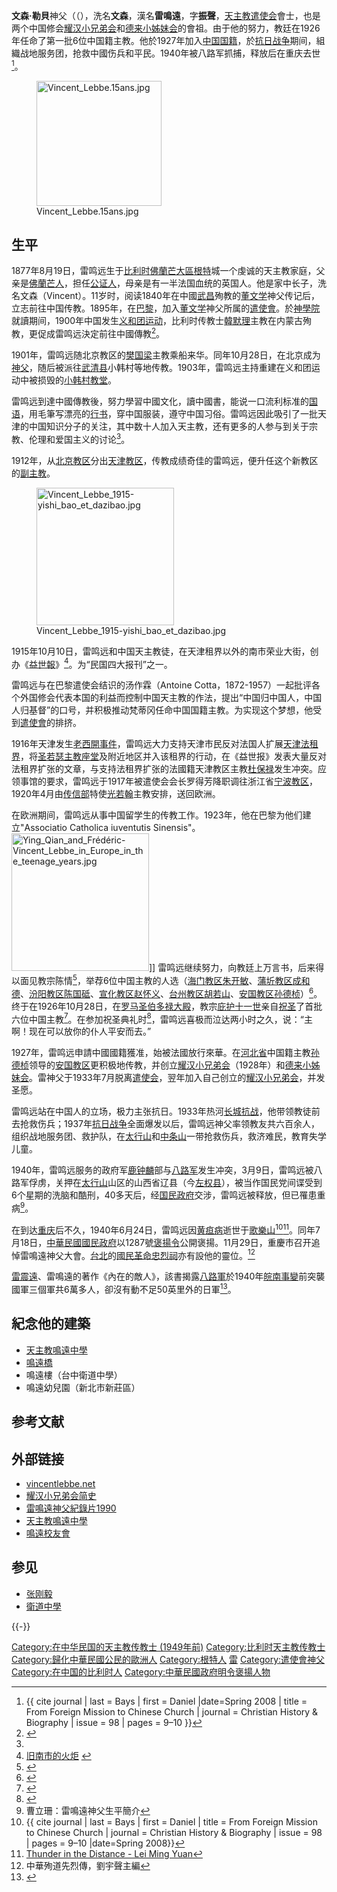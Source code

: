 {{Infobox Biography
|subject_name = 雷鸣远
|image_name =Lei_shenfu_雷神父.jpg
|image_size = 200px
|image_caption  = 
|date_of_birth  = 1877年8月19日
|place_of_birth ={{Flag|Belgium}}[[佛蘭蒙大區|佛蘭蒙大區]][[根特|根特]]
|date_of_death  = {{death date and age|1940|6|24|1877|8|19}}
|place_of_death = {{ROC|重慶市}}[[歌樂山|歌樂山]]
|nationality = {{BEL}}（1877－1927<br>{{ROC-1928}}（1927－1940）
|occupation     = [[遣使会|遣使会]][[传教士|传教士]]（1933年脱离），[[耀汉小兄弟会|耀汉小兄弟会]]和[[德来小姊妹会|德来小姊妹会]]的會祖
}}
{{Infobox saint
|name          = [[神僕|天主之僕]] 雷鸣远
|birth_date    = 1877年8月19日
|death_date    = {{death date and age|1940|6|24|1877|8|19}}
|feast_day     =
|venerated_in  = [[天主教會|天主教會]]
|image         =
|imagesize     = 250px
|caption       = 
|birth_place   = [[比利时|比利时]][[佛蘭蒙大區|佛蘭蒙大區]][[根特|根特]]
|death_place   = {{ROC|重慶市}}[[歌樂山|歌樂山]]
|titles        = 會祖、[[传教士|传教士]]、司鐸
|patronage     =
|beatified_date  = 
|beatified_place =  
|beatified_by    =  
|canonized_date  = 
|canonized_place = 
|canonized_by    = 
|attributes      =
|major_shrine    = 
|suppressed_date = 
|issues          = 
}}
'''文森·勒貝'''神父（{{lang-fr|Frédéric Vincent Lebbe}}（{{bd|1877年|8月19日|1940年|6月24日}}），洗名'''文森'''，漢名'''雷鳴遠'''，字'''振聲'''，[[天主教|天主教]][[遣使会|遣使会]]會士，也是两个中国修会[[耀汉小兄弟会|耀汉小兄弟会]]和[[德来小姊妹会|德来小姊妹会]]的會祖。由于他的努力，教廷在1926年任命了第一批6位中国籍主教。他於1927年加入[[中華民國大陸時期|中国国籍]]，於[[抗日战争|抗日战争]]期间，組織战地服务团，抢救中國伤兵和平民。1940年被八路军抓捕，释放后在重庆去世<ref>{{ cite journal | last = Bays | first = Daniel |date=Spring 2008 | title = From Foreign Mission to Chinese Church | journal = Christian History & Biography | issue = 98 | pages = 9–10 }}</ref>。

[[Image:Vincent_Lebbe.15ans.jpg|200px]]

== 生平 ==

1877年8月19日，雷鸣远生于[[比利时|比利时]][[佛蘭芒大區|佛蘭芒大區]][[根特|根特]]城一个虔诚的天主教家庭，父亲是[[佛蘭芒人|佛蘭芒人]]，担任[[公证人|公证人]]，母亲是有一半法国血统的英国人。他是家中长子，洗名文森（Vincent）。11岁时，阅读1840年在中國[[武昌|武昌]]殉教的[[董文学|董文学]]神父传记后，立志前往中国传教。1895年，在[[巴黎|巴黎]]，加入[[董文学|董文学]]神父所属的[[遣使會|遣使會]]。於[[神學院|神學院]]就讀期间，1900年中国发生[[义和团运动|义和团运动]]，比利时传教士[[韓默理|韓默理]]主教在内蒙古殉教，更促成雷鸣远決定前往中國傳教<ref>{{cite BDCC|first=Jean-Paul|last=Wiest|title=Frédéric-Vincent Lebbe|url-id=lebbe-frédéric-vincent|access-date=2019-05-08}}</ref>。

1901年，雷鸣远随北京教区的[[樊国梁|樊国梁]]主教乘船来华。同年10月28日，在北京成为[[神父|神父]]，随后被派往[[武清县|武清县]]小韩村等地传教。1903年，雷鸣远主持重建在义和团运动中被损毁的[[小韩村教堂|小韩村教堂]]。

雷鸣远到達中國傳教後，努力學習中國文化，讀中國書，能说一口流利标准的[[国语|国语]]，用毛筆写漂亮的[[行书|行书]]，穿中国服装，遵守中国习俗。雷鸣远因此吸引了一批天津的中国知识分子的关注，其中数十人加入天主教，还有更多的人参与到关于宗教、伦理和爱国主义的讨论<ref name="ibmr"/>。

1912年，从[[北京教区|北京教区]]分出[[天津教区|天津教区]]，传教成绩奇佳的雷鸣远，便升任这个新教区的[[副主教|副主教]]。

[[Image:Vincent_Lebbe_1915-yishi_bao_et_dazibao.jpg|220px]]

1915年10月10日，雷鸣远和中国天主教徒，在天津租界以外的南市荣业大街，创办《[[益世報|益世報]]》<ref>[http://www.catholic.tj.cn/www/20/2007-10/1984.html 旧南市的火炬] {{webarchive|url=https://web.archive.org/web/20131101222817/http://www.catholic.tj.cn/www/20/2007-10/1984.html |date=2013-11-01 }}</ref>。为“民国四大报刊”之一。 

雷鸣远与在巴黎遣使会结识的汤作霖（Antoine Cotta，1872-1957）一起批评各个外国修会代表本国的利益而控制中国天主教的作法，提出“中国归中国人，中国人归基督”的口号，并积极推动梵蒂冈任命中国国籍主教。为实现这个梦想，他受到[[遣使會|遣使會]]的排挤。

1916年天津发生[[老西開事件|老西開事件]]，雷鸣远大力支持天津市民反对法国人扩展[[天津法租界|天津法租界]]，将[[圣若瑟主教座堂_(天津)|圣若瑟主教座堂]]及附近地区并入该租界的行动，在《益世报》发表大量反对法租界扩张的文章，与支持法租界扩张的法國籍天津教区主教[[杜保禄|杜保禄]]发生冲突。应领事馆的要求，雷鸣远于1917年被遣使会会长罗得芳降职调往浙江省[[宁波教区|宁波教区]]，1920年4月由[[传信部|传信部]]特使[[光若翰|光若翰]]主教安排，送回欧洲。

在欧洲期间，雷鸣远从事中国留学生的传教工作。1923年，他在巴黎为他们建立"Associatio Catholica iuventutis Sinensis"。
[[Image:Ying_Qian_and_Frédéric-Vincent_Lebbe_in_Europe_in_the_teenage_years.jpg|220px]]]]
雷鸣远继续努力，向教廷上万言书，后来得以面见教宗陈情<ref>{{cite web|url=http://archives.catholic.org.hk/In%20Memoriam/Clergy-Brother/V-Lebbe.htm|title=雷鳴遠神父|publisher=香港天主教教區}}</ref>，举荐6位中国主教的人选（[[海门教区|海门教区]][[朱开敏|朱开敏]]、[[蒲圻教区|蒲圻教区]][[成和德|成和德]]、[[汾阳教区|汾阳教区]][[陈国砥|陈国砥]]、[[宣化教区|宣化教区]][[赵怀义|赵怀义]]、[[台州教区|台州教区]][[胡若山|胡若山]]、[[安国教区|安国教区]][[孙德桢|孙德桢]]）<ref>{{cite web|url=http://www.radiovaticana.va/proxy/cinesebig5/churchistory/riccireligio/religio2.html|title=教會史|publisher=梵蒂岡廣播電台}}</ref>。终于在1926年10月28日，在[[罗马|罗马]][[圣伯多禄大殿|圣伯多禄大殿]]，教宗[[庇护十一世|庇护十一世]]亲自[[祝圣|祝圣]]了首批六位中国主教<ref name="ibmr">{{cite journal|first=Jean-Paul|last=Wiest|title=The Legacy of Vincent Lebbe|journal=International Bulletin of Missionary Research|date=January 1999|volume=23|issue=1|url=http://www.internationalbulletin.org/issues/1999-01/1999-01-033-wiest.pdf|pages=33–37}}</ref>。在参加祝圣典礼时<ref>{{cite book|language=法语|author=Jo Gérard|title=Interview historique de l'Abbé Froidure|page=42|publisher=DSC|year=1987|isbn=}}</ref>，雷鸣远喜极而泣达两小时之久，说：“主啊！现在可以放你的仆人平安而去。”

1927年，雷鸣远申請中國國籍獲准，始被法國放行來華。在[[河北省|河北省]]中国籍主教[[孙德桢|孙德桢]]领导的[[安国教区|安国教区]]更积极地传教，并创立[[耀汉小兄弟会|耀汉小兄弟会]]（1928年）和[[德来小姊妹会|德来小姊妹会]]。雷神父于1933年7月脱离[[遣使会|遣使会]]，翌年加入自己创立的[[耀汉小兄弟会|耀汉小兄弟会]]，并发圣愿。

雷鸣远站在中国人的立场，极力主张抗日。1933年热河[[长城抗战|长城抗战]]，他带领教徒前去抢救伤兵；1937年[[抗日战争|抗日战争]]全面爆发以后，雷鸣远神父率领教友共六百余人，组织战地服务团、救护队，在[[太行山|太行山]]和[[中条山|中条山]]一带抢救伤兵，救济难民，教育失学儿童。

1940年，雷鸣远服务的政府军[[鹿钟麟|鹿钟麟]]部与[[八路军|八路军]]发生冲突，3月9日，雷鸣远被八路军俘虏，关押在[[太行山|太行山]]山区的山西省辽县（今[[左权县|左权县]]），被当作国民党间谍受到6个星期的洗脑和酷刑，40多天后，经[[国民政府|国民政府]]交涉，雷鸣远被释放，但已罹患重病<ref>曹立珊：雷鳴遠神父生平簡介</ref>。

在到达[[重庆|重庆]]后不久，1940年6月24日，雷鸣远因[[黄疸病|黄疸病]]逝世于[[歌樂山|歌樂山]]<ref>{{ cite journal | last = Bays | first = Daniel | title = From Foreign Mission to Chinese Church | journal = Christian History & Biography | issue = 98 | pages = 9–10 |date=Spring 2008}}</ref><ref>[http://www.rccsjb.org/whats_new.html Thunder in the Distance - Lei Ming Yuan]{{Dead link|date=2019年11月 |bot=InternetArchiveBot |fix-attempted=yes }}</ref>。同年7月18日，[[中華民國|中華民國]][[國民政府|國民政府]]以1287號[[褒揚令|褒揚令]]公開褒揚。11月29日，重慶市召开追悼雷鳴遠神父大會。[[臺北市|台北]]的[[國民革命忠烈祠|國民革命忠烈祠]]亦有設他的靈位。<ref>中華殉道先烈傳，劉宇聲主編</ref>

[[雷震遠|雷震遠]]、雷鳴遠的著作《內在的敵人》，該書揭露[[八路軍|八路軍]]於1940年[[皖南事變|皖南事變]]前突襲國軍三個軍共6萬多人，卻沒有動不足50英里外的日軍<ref name="The enemy within : an eyewitness account of the communist conquest of China">{{cite book |author=雷鳴遠 |title=《The enemy within : an eyewitness account of the communist conquest of China》 |date=1953|publisher=St Paul Publications|location=澳洲 |language=en |isbn=}}</ref>。

==紀念他的建築==
* [[天主教鳴遠中學|天主教鳴遠中學]]
* [[鳴遠橋|鳴遠橋]]
*鳴遠樓（台中衛道中學）
*鳴遠幼兒園（新北市新莊區）

== 参考文献 ==
{{Reflist|2}}
{{Wikiquote}}
== 外部链接==
* [http://www.vincentlebbe.net vincentlebbe.net]
* [https://web.archive.org/web/20120107081152/http://www.radiovaticana.org/cinesegb/notiziari/notiz2004/notiz04-10/not10-04.htm 耀汉小兄弟会简史]
* [http://www.tudou.com/programs/view/KrxSf0ZaWJ4 雷鳴遠神父紀錄片1990]
* [http://www.mingyuen.edu.hk 天主教鳴遠中學]
* [http://www.hkmyms.net 鳴遠校友會]{{dead link|date=2018年2月 |bot=InternetArchiveBot |fix-attempted=yes }}

== 参见 ==
* [[张刚毅|张刚毅]]
* [[衛道中學|衛道中學]]

{{-}}
{{中国基督教史|ROC}}

{{DEFAULTSORT:L}}
[[Category:在中华民国的天主教传教士_(1949年前)|Category:在中华民国的天主教传教士 (1949年前)]]
[[Category:比利时天主教传教士|Category:比利时天主教传教士]]
[[Category:歸化中華民國公民的歐洲人|Category:歸化中華民國公民的歐洲人]]
[[Category:根特人|Category:根特人]]
[[Category:臺中市私立衛道高級中學人物|雷]]
[[Category:遣使會神父|Category:遣使會神父]]
[[Category:在中国的比利时人|Category:在中国的比利时人]]
[[Category:中華民國政府明令褒揚人物|Category:中華民國政府明令褒揚人物]]